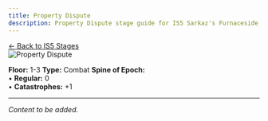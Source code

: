 ```yaml
---
title: Property Dispute
description: Property Dispute stage guide for IS5 Sarkaz's Furnaceside Fables
---
```


<div class="back-button-container">
  <a href="/is5-sarkaz/stages/" class="back-button">
    <span class="back-arrow">←</span>
    <span class="back-text">Back to IS5 Stages</span>
  </a>
</div>


<img src="/stages/property-dispute.png" alt="Property Dispute" />

**Floor:** 1-3
**Type:** Combat
**Spine of Epoch:**<br />
• **Regular:** 0<br />
• **Catastrophes:** +1

---


*Content to be added.*
